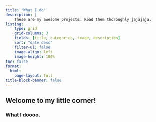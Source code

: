 ```yaml
---
title: "What I do"
description: |
    These are my awesome projects. Read them thoroughly jajajaja.
listing:
    type: grid
    grid-columns: 3
    fields: [title, categories, image, description]
    sort: "date desc"
    filter-ui: false
    image-align: left
    image-height: 100%
toc: false
format:
  html: 
    page-layout: full
title-block-banner: false
---
```


## Welcome to my little corner!

### What I doooo.


